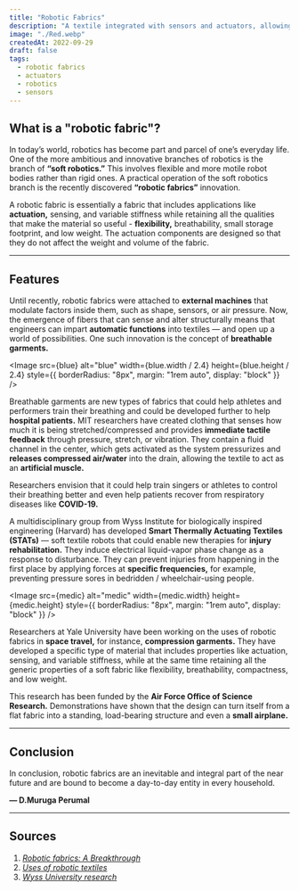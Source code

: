 ```yaml
---
title: "Robotic Fabrics"
description: "A textile integrated with sensors and actuators, allowing it to sense its environment."
image: "./Red.webp"
createdAt: 2022-09-29
draft: false
tags: 
  - robotic fabrics
  - actuators
  - robotics
  - sensors
---
```



## What is a "robotic fabric"?

In today’s world, robotics has become part and parcel of one’s everyday life. One of the more ambitious and innovative branches of robotics is the branch of **“soft robotics.”** This involves flexible and more motile robot bodies rather than rigid ones. A practical operation of the soft robotics branch is the recently discovered **“robotic fabrics”** innovation.

A robotic fabric is essentially a fabric that includes applications like **actuation,** sensing, and variable stiffness while retaining all the qualities that make the material so useful - **flexibility,** breathability, small storage footprint, and low weight. The actuation components are designed so that they do not affect the weight and volume of the fabric.

---

## Features

Until recently, robotic fabrics were attached to **external machines** that modulate factors inside them, such as shape, sensors, or air pressure. Now, the emergence of fibers that can sense and alter structurally means that engineers can impart **automatic functions** into textiles — and open up a world of possibilities. One such innovation is the concept of **breathable garments.**

<Image
  src={blue}
  alt="blue"
  width={blue.width / 2.4}
  height={blue.height / 2.4}
  style={{
    borderRadius: "8px",
    margin: "1rem auto",
    display: "block"
  }}
/>

Breathable garments are new types of fabrics that could help athletes and performers train their breathing and could be developed further to help **hospital patients.** MIT researchers have created clothing that senses how much it is being stretched/compressed and provides **immediate tactile feedback** through pressure, stretch, or vibration. They contain a fluid channel in the center, which gets activated as the system pressurizes and **releases compressed air/water** into the drain, allowing the textile to act as an **artificial muscle.**

Researchers envision that it could help train singers or athletes to control their breathing better and even help patients recover from respiratory diseases like **COVID-19.**

A multidisciplinary group from Wyss Institute for biologically inspired engineering (Harvard) has developed **Smart Thermally Actuating Textiles (STATs)** — soft textile robots that could enable new therapies for **injury rehabilitation.** They induce electrical liquid-vapor phase change as a response to disturbance. They can prevent injuries from happening in the first place by applying forces at **specific frequencies,** for example, preventing pressure sores in bedridden / wheelchair-using people.

<Image
  src={medic}
  alt="medic"
  width={medic.width}
  height={medic.height}
  style={{
    borderRadius: "8px",
    margin: "1rem auto",
    display: "block"
  }}
/>

Researchers at Yale University have been working on the uses of robotic fabrics in **space travel,** for instance, **compression garments.** They have developed a specific type of material that includes properties like actuation, sensing, and variable stiffness, while at the same time retaining all the generic properties of a soft fabric like flexibility, breathability, compactness, and low weight.

This research has been funded by the **Air Force Office of Science Research.** Demonstrations have shown that the design can turn itself from a flat fabric into a standing, load-bearing structure and even a **small airplane.**

---

## Conclusion

In conclusion, robotic fabrics are an inevitable and integral part of the near future and are bound to become a day-to-day entity in every household.

**— D.Muruga Perumal**

---

## Sources

1. [*Robotic fabrics: A Breakthrough*](https://seas.yale.edu/news-events/news/robotic-fabric-breakthrough-many-uses)  
2. [*Uses of robotic textiles*](https://createdigital.org.au/what-can-robotic-textiles-do/#:~:text=Robotic%20fabrics%20that%20can%20create%20self%2Ddeploying%20shelters&text=They%20have%20developed%20a%20material,%2C%20compactness%2C%20and%20low%20weight.)  
3. [*Wyss University research*](https://wyss.harvard.edu/news/robotic-textiles-are-fueled-up-and-take-action/)  

